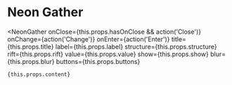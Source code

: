 
# Neon Gather

<NeonGather
    onClose={this.props.hasOnClose && action('Close')}
    onChange={action('Change')}
    onEnter={action('Enter')}
    title={this.props.title}
    label={this.props.label}
    structure={this.props.structure}
    rift={this.props.rift}
    value={this.props.value}
    show={this.props.show}
    blur={this.props.blur}
    buttons={this.props.buttons}
>
    {this.props.content}
</NeonGather>
